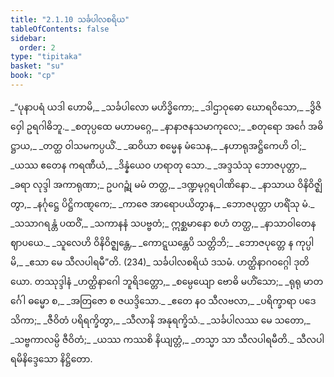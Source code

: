 ```yaml
---
title: "2.1.10 သင်္ခပါလစရိယ"
tableOfContents: false
sidebar:
  order: 2
type: "tipitaka"
basket: "su"
book: "cp"
---
```



<DynamicBreadcrumb />

<Division number="85" book="cp">

<Paragraph number="255" type="verses" book="cp">
_“ပုနာပရံ ယဒါ ဟောမိ,_  
_သင်္ခပါလော မဟိဒ္ဓိကော;_  
_ဒါဌာဝုဓော ဃောရဝိသော,_  
_ဒွိဇိဝှေါ ဥရဂါဓိဘူ._  

</Paragraph>

</Division>
<Division number="86" book="cp">

<Paragraph number="256" type="verses" book="cp">
_စတုပ္ပထေ မဟာမဂ္ဂေ,_  
_နာနာဇနသမာကုလေ;_  
_စတုရော အင်္ဂေ အဓိဋ္ဌာယ,_  
_တတ္ထ ဝါသမကပ္ပယိံ._  

</Paragraph>

</Division>
<Division number="87" book="cp">

<Paragraph number="257" type="verses" book="cp">
_ဆဝိယာ စမ္မေန မံသေန,_  
_နဟာရုအဋ္ဌိကေဟိ ဝါ;_  
_ယဿ ဧတေန ကရဏီယံ,_  
_ဒိန္နံယေဝ ဟရာတု သော._  

</Paragraph>

</Division>
<Division number="88" book="cp">

<Paragraph number="258" type="verses" book="cp">
_အဒ္ဒသံသု ဘောဇပုတ္တာ,_  
_ခရာ လုဒ္ဒါ အကာရုဏာ;_  
ဥပဂဉ္ဆုံ မမံ တတ္ထ,_  
_ဒဏ္ဍမုဂ္ဂရပါဏိနော._  

</Paragraph>

</Division>
<Division number="89" book="cp">

<Paragraph number="259" type="verses" book="cp">
_နာသာယ ဝိနိဝိဇ္ဈိတွာ,_  
_နင်္ဂုဋ္ဌေ ပိဋ္ဌိကဏ္ဋကေ;_  
_ကာဇေ အာရောပယိတွာန,_  
_ဘောဇပုတ္တာ ဟရိံသု မံ._  

</Paragraph>

</Division>
<Division number="90" book="cp">

<Paragraph number="260" type="verses" book="cp">
_သသာဂရန္တံ ပထဝိံ,_  
_သကာနနံ သပဗ္ဗတံ;_  
ဣစ္ဆမာနော စဟံ တတ္ထ,_  
_နာသာဝါတေန ဈာပယေ._  

</Paragraph>

</Division>
<Division number="91" book="cp">

<Paragraph number="261" type="verses" book="cp">
_သူလေဟိ ဝိနိဝိဇ္ဈန္တေ,_  
_ကောဋ္ဋယန္တေပိ သတ္တိဘိ;_  
_ဘောဇပုတ္တေ န ကုပ္ပါမိ,_  
_ဧသာ မေ သီလပါရမီ”တိ. (234)_  


</Paragraph>
</Division>

<Paragraph number="262" type="center" book="cp">
သင်္ခပါလစရိယံ ဒသမံ.



</Paragraph>

<Paragraph number="263" type="center" book="cp">
ဟတ္ထိနာဂဝဂ္ဂေါ ဒုတိယော.



</Paragraph>

<Paragraph number="264" type="center" book="cp">
တဿုဒ္ဒါနံ


</Paragraph>

<Paragraph number="265" type="verses" book="cp">
_ဟတ္ထိနာဂေါ ဘူရိဒတ္တော,_  
_စမ္ပေယျော ဗောဓိ မဟိံသော;_  
_ရုရု မာတင်္ဂေါ ဓမ္မော စ,_  
_အတြဇော စ ဇယဒ္ဒိသော._  

</Paragraph>

<Paragraph number="266" type="verses" book="cp">
_ဧတေ နဝ သီလဗလာ,_  
_ပရိက္ခာရာ ပဒေသိကာ;_  
_ဇီဝိတံ ပရိရက္ခိတွာ,_  
_သီလာနိ အနုရက္ခိသံ._  

</Paragraph>

<Paragraph number="267" type="verses" book="cp">
_သင်္ခပါလဿ မေ သတော,_  
_သဗ္ဗကာလမ္ပိ ဇီဝိတံ;_  
_ယဿ ကဿစိ နိယျတ္တံ,_  
_တသ္မာ သာ သီလပါရမီတိ._  


</Paragraph>

<Paragraph number="268" type="center" book="cp">
သီလပါရမိနိဒ္ဒေသော နိဋ္ဌိတော.
</Paragraph>